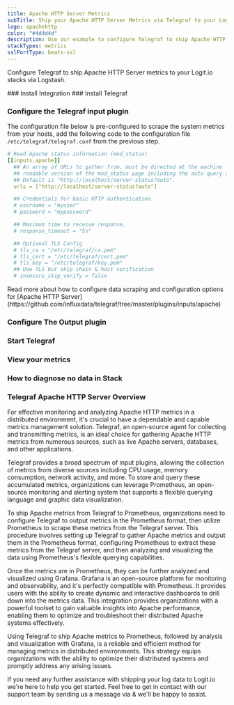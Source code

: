 ```yaml
---
title: Apache HTTP Server Metrics
subTitle: Ship your Apache HTTP Server Metrics via Telegraf to your Logit.io Stack
logo: apachehttp
color: "#4d4d4d"
description: Use our example to configure Telegraf to ship Apache HTTP Server metrics to Logit.io. Configure Telegraf to send Apache HTTP Server metrics to ELK.
stackTypes: metrics
sslPortType: beats-ssl
---
```


Configure Telegraf to ship Apache HTTP Server metrics to your Logit.io stacks via Logstash.

<Steps>
  ### Install Integration
  <InstallIntegration/>
  ### Install Telegraf

  <InstallTelegraf />

  ### Configure the Telegraf input plugin

  The configuration file below is pre-configured to scrape the system metrics from your hosts, add the following code to the configuration file `/etc/telegraf/telegraf.conf` from the previous step.

  ```yaml copy
  # Read Apache status information (mod_status)
  [[inputs.apache]]
    ## An array of URLs to gather from, must be directed at the machine
    ## readable version of the mod_status page including the auto query string.
    ## Default is "http://localhost/server-status?auto".
    urls = ["http://localhost/server-status?auto"]

    ## Credentials for basic HTTP authentication.
    # username = "myuser"
    # password = "mypassword"

    ## Maximum time to receive response.
    # response_timeout = "5s"

    ## Optional TLS Config
    # tls_ca = "/etc/telegraf/ca.pem"
    # tls_cert = "/etc/telegraf/cert.pem"
    # tls_key = "/etc/telegraf/key.pem"
    ## Use TLS but skip chain & host verification
    # insecure_skip_verify = false
  ```

  <Callout type="info">
    Read more about how to configure data scraping and configuration options for [Apache HTTP Server](https://github.com/influxdata/telegraf/tree/master/plugins/inputs/apache)
  </Callout>

  ### Configure The Output plugin

  <TelegrafOutputPlugin />

  ### Start Telegraf

  <StartTelegraf />

  ### View your metrics
  <LaunchStack source="Apache_HTTP_Server_Metrics_via_Telegraf" utmMedium="metrics" utmCampaign="telegraf-Apache-metrics" />

  ### How to diagnose no data in Stack

  <DiagnoseNoData />

</Steps>

### Telegraf Apache HTTP Server Overview

For effective monitoring and analyzing Apache HTTP metrics in a distributed environment, it's crucial to have a dependable and capable metrics 
management solution. Telegraf, an open-source agent for collecting and transmitting metrics, is an ideal choice for gathering Apache HTTP 
metrics from numerous sources, such as live Apache servers, databases, and other applications.

Telegraf provides a broad spectrum of input plugins, allowing the collection of metrics from diverse sources including CPU usage, memory 
consumption, network activity, and more. To store and query these accumulated metrics, organizations can leverage Prometheus, an open-source 
monitoring and alerting system that supports a flexible querying language and graphic data visualization.

To ship Apache metrics from Telegraf to Prometheus, organizations need to configure Telegraf to output metrics in the Prometheus format, then 
utilize Prometheus to scrape these metrics from the Telegraf server. This procedure involves setting up Telegraf to gather Apache metrics and 
output them in the Prometheus format, configuring Prometheus to extract these metrics from the Telegraf server, and then analyzing and 
visualizing the data using Prometheus's flexible querying capabilities.

Once the metrics are in Prometheus, they can be further analyzed and visualized using Grafana. Grafana is an open-source platform for monitoring 
and observability, and it's perfectly compatible with Prometheus. It provides users with the ability to create dynamic and interactive 
dashboards to drill down into the metrics data. This integration provides organizations with a powerful toolset to gain valuable insights into 
Apache performance, enabling them to optimize and troubleshoot their distributed Apache systems effectively.

Using Telegraf to ship Apache metrics to Prometheus, followed by analysis and visualization with Grafana, is a reliable and efficient method 
for managing metrics in distributed environments. This strategy equips organizations with the ability to optimize their distributed systems 
and promptly address any arising issues.

If you need any further assistance with shipping your log data to Logit.io we're here to help you get started. Feel free to get in contact with 
our support team by sending us a message via <IntercomButton text="live chat" /> & we'll be happy to assist.

